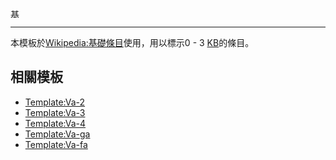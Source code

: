[[File:Qsicon Ueberarbeiten.svg|16px|基础条目（少於3KB）]]<noinclude>
----
本模板於[[Wikipedia:基礎條目]]使用，用以標示0 - 3 [[千位元組|KB]]的條目。
==相關模板==
*[[Template:Va-2]]
*[[Template:Va-3]]
*[[Template:Va-4]]
*[[Template:Va-ga]]
*[[Template:Va-fa]]
</noinclude>